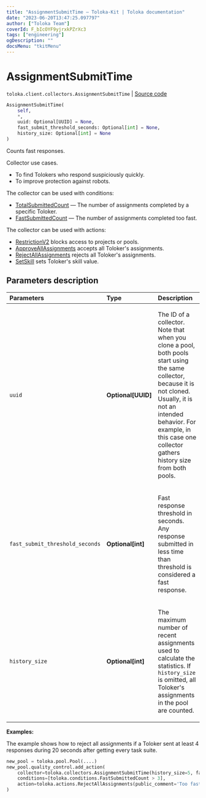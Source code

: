 ```yaml
---
title: "AssignmentSubmitTime — Toloka-Kit | Toloka documentation"
date: "2023-06-20T13:47:25.097797"
author: ["Toloka Team"]
coverId: F_bIcOYF9yjrxkPZrXc3
tags: ["engineering"]
ogDescription: ""
docsMenu: "tkitMenu"
---
```


# AssignmentSubmitTime

`toloka.client.collectors.AssignmentSubmitTime` | [Source code](https://github.com/Toloka/toloka-kit/blob/v1.2.0/src/client/collectors.py#L203)

```python
AssignmentSubmitTime(
    self,
    *,
    uuid: Optional[UUID] = None,
    fast_submit_threshold_seconds: Optional[int] = None,
    history_size: Optional[int] = None
)
```

Counts fast responses.

Collector use cases.
- To find Tolokers who respond suspiciously quickly.
- To improve protection against robots.

The collector can be used with conditions:
* [TotalSubmittedCount](/docs/toloka-kit/reference/toloka.client.conditions.TotalSubmittedCount) — The number of assignments completed by a specific Toloker.
* [FastSubmittedCount](/docs/toloka-kit/reference/toloka.client.conditions.FastSubmittedCount) — The number of assignments completed too fast.

The collector can be used with actions:
* [RestrictionV2](/docs/toloka-kit/reference/toloka.client.actions.RestrictionV2) blocks access to projects or pools.
* [ApproveAllAssignments](/docs/toloka-kit/reference/toloka.client.actions.ApproveAllAssignments) accepts all Toloker's assignments.
* [RejectAllAssignments](/docs/toloka-kit/reference/toloka.client.actions.RejectAllAssignments) rejects all Toloker's assignments.
* [SetSkill](/docs/toloka-kit/reference/toloka.client.actions.SetSkill) sets Toloker's skill value.

## Parameters description

| Parameters | Type | Description |
| :----------| :----| :-----------|
`uuid`|**Optional\[UUID\]**|<p>The ID of a collector. Note that when you clone a pool, both pools start using the same collector, because it is not cloned. Usually, it is not an intended behavior. For example, in this case one collector gathers history size from both pools.</p>
`fast_submit_threshold_seconds`|**Optional\[int\]**|<p>Fast response threshold in seconds. Any response submitted in less time than threshold is considered a fast response.</p>
`history_size`|**Optional\[int\]**|<p>The maximum number of recent assignments used to calculate the statistics. If `history_size` is omitted, all Toloker's assignments in the pool are counted.</p>

**Examples:**

The example shows how to reject all assignments if a Toloker sent at least 4 responses during 20 seconds after getting every task suite.

```python
new_pool = toloka.pool.Pool(....)
new_pool.quality_control.add_action(
    collector=toloka.collectors.AssignmentSubmitTime(history_size=5, fast_submit_threshold_seconds=20),
    conditions=[toloka.conditions.FastSubmittedCount > 3],
    action=toloka.actions.RejectAllAssignments(public_comment='Too fast responses.')
)
```